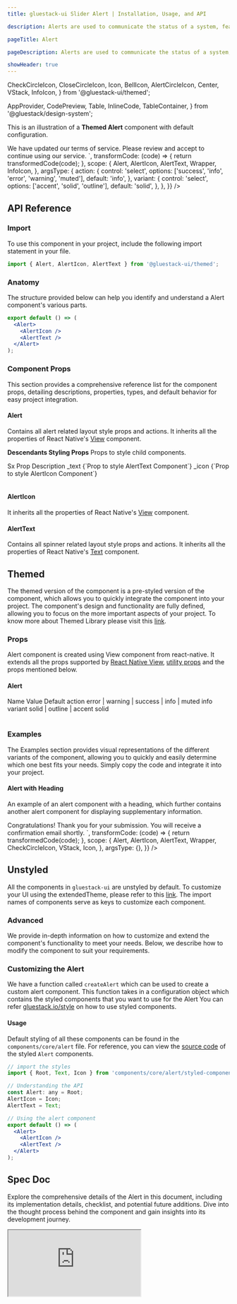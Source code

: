 ```yaml
---
title: gluestack-ui Slider Alert | Installation, Usage, and API

description: Alerts are used to communicate the status of a system, feature, or page. They indicate a specific state that may require attention from the user.

pageTitle: Alert

pageDescription: Alerts are used to communicate the status of a system, feature, or page. They indicate a specific state that may require attention from the user.

showHeader: true
---
```



<Meta title="common/components/Alert" />

  CheckCircleIcon,
  CloseCircleIcon,
  Icon,
  BellIcon,
  AlertCircleIcon,
  Center,
  VStack,
  InfoIcon,
} from '@gluestack-ui/themed';

  AppProvider,
  CodePreview,
  Table,
  InlineCode,
  TableContainer,
} from '@gluestack/design-system';


This is an illustration of a **Themed Alert** component with default configuration.

<Wrapper>
  <CodePreview
    _rendererWrapper={{ px: '$2.5' }}
    showComponentRenderer={true}
    showArgsController={true}
    metaData={{
      code: `
        <Alert mx='$2.5'  {...props}>
          <AlertIcon as={InfoIcon} mr="$3"  />
          <AlertText>
            We have updated our terms of service. Please review and accept to continue using our service.
          </AlertText>
        </Alert>
      `,
      transformCode: (code) => {
        return transformedCode(code);
      },
      scope: {
        Alert,
        AlertIcon,
        AlertText,
        Wrapper,
        InfoIcon,
      },
      argsType: {
        action: {
          control: 'select',
          options: ['success', 'info', 'error', 'warning', 'muted'],
          default: 'info',
        },
        variant: {
          control: 'select',
          options: ['accent', 'solid', 'outline'],
          default: 'solid',
        },
      },
    }}
  />
</Wrapper>

<br />

## API Reference

### Import

To use this component in your project, include the following import statement in your file.

```jsx
import { Alert, AlertIcon, AlertText } from '@gluestack-ui/themed';
```

### Anatomy

The structure provided below can help you identify and understand a Alert component's various parts.

```jsx
export default () => (
  <Alert>
    <AlertIcon />
    <AlertText />
  </Alert>
);
```

### Component Props

This section provides a comprehensive reference list for the component props, detailing descriptions, properties, types, and default behavior for easy project integration.

#### Alert

Contains all alert related layout style props and actions. It inherits all the properties of React Native's [View](https://reactnative.dev/docs/pressable) component.

**Descendants Styling Props**
Props to style child components.

<Wrapper>
  <TableContainer>
    <Table>
      <Table.THead>
        <Table.TR>
          <Table.TH>
            <Table.TText>Sx Prop</Table.TText>
          </Table.TH>
          <Table.TH>
            <Table.TText>Description</Table.TText>
          </Table.TH>
        </Table.TR>
      </Table.THead>
      <Table.TBody>
        <Table.TR>
          <Table.TD>
            <Table.TText>
              <InlineCode>_text</InlineCode>
            </Table.TText>
          </Table.TD>
          <Table.TD>
            <Table.TText>{`Prop to style AlertText Component`}</Table.TText>
          </Table.TD>
        </Table.TR>
        <Table.TR>
          <Table.TD>
            <Table.TText>
              <InlineCode>_icon</InlineCode>
            </Table.TText>
          </Table.TD>
          <Table.TD>
            <Table.TText>{`Prop to style AlertIcon Component`}</Table.TText>
          </Table.TD>
        </Table.TR>
      </Table.TBody>
    </Table>
  </TableContainer>
</Wrapper>

#### AlertIcon

It inherits all the properties of React Native's [View](https://reactnative.dev/docs/view) component.

#### AlertText

Contains all spinner related layout style props and actions. It inherits all the properties of React Native's [Text](https://reactnative.dev/docs/text) component.

## Themed

The themed version of the component is a pre-styled version of the component, which allows you to quickly integrate the component into your project. The component's design and functionality are fully defined, allowing you to focus on the more important aspects of your project. To know more about Themed Library please visit this [link](https://gluestack.io/ui/docs/core-concepts/themed-library).

### Props

Alert component is created using View component from react-native. It extends all the props supported by [React Native View](https://reactnative.dev/docs/view#props), [utility props](/ui/docs/styling/utility-and-sx-props) and the props mentioned below.

#### Alert

<Wrapper>
  <TableContainer>
    <Table>
      <Table.THead>
        <Table.TR>
          <Table.TH>
            <Table.TText>Name</Table.TText>
          </Table.TH>
          <Table.TH>
            <Table.TText>Value</Table.TText>
          </Table.TH>
          <Table.TH>
            <Table.TText>Default</Table.TText>
          </Table.TH>
        </Table.TR>
      </Table.THead>
      <Table.TBody>
        <Table.TR>
          <Table.TD>
            <Table.TText>
              <InlineCode>action</InlineCode>
            </Table.TText>
          </Table.TD>
          <Table.TD>
            <Table.TText>error | warning | success | info | muted</Table.TText>
          </Table.TD>
          <Table.TD>
            <Table.TText>info</Table.TText>
          </Table.TD>
        </Table.TR>
        <Table.TR>
          <Table.TD>
            <Table.TText>
              <InlineCode>variant</InlineCode>
            </Table.TText>
          </Table.TD>
          <Table.TD>
            <Table.TText>solid | outline | accent</Table.TText>
          </Table.TD>
          <Table.TD>
            <Table.TText>solid</Table.TText>
          </Table.TD>
        </Table.TR>
      </Table.TBody>
    </Table>
  </TableContainer>
</Wrapper>

### Examples

The Examples section provides visual representations of the different variants of the component, allowing you to quickly and easily determine which one best fits your needs. Simply copy the code and integrate it into your project.

#### Alert with Heading

An example of an alert component with a heading, which further contains another alert component for displaying supplementary information.

<Wrapper>
  <CodePreview
    showComponentRenderer={true}
    showArgsController={false}
    metaData={{
      code: `
        <Alert action='success'>
          <AlertIcon as={CheckCircleIcon} size="xl"  mr="$3" />
          <VStack space='xs'>
            <AlertText fontWeight ='$bold'>
              Congratulations!
            </AlertText >
            <AlertText >
              Thank you for your submission. You will receive a confirmation email shortly.
            </AlertText>
          </VStack>
        </Alert>
      `,
      transformCode: (code) => {
        return transformedCode(code);
      },
      scope: {
        Alert,
        AlertIcon,
        AlertText,
        Wrapper,
        CheckCircleIcon,
        VStack,
        Icon,
      },
      argsType: {},
    }}
/>

</Wrapper>

## Unstyled

All the components in `gluestack-ui` are unstyled by default. To customize your UI using the extendedTheme, please refer to this [link](https://gluestack.io/ui/docs/theme-configuration/customizing-theme). The import names of components serve as keys to customize each component.

### Advanced

We provide in-depth information on how to customize and extend the component's functionality to meet your needs. Below, we describe how to modify the component to suit your requirements.

### Customizing the Alert

We have a function called `createAlert` which can be used to create a custom alert component. This function takes in a configuration object which contains the styled components that you want to use for the Alert You can refer [gluestack.io/style](/style/docs/getting-started/styled) on how to use styled components.

#### Usage

Default styling of all these components can be found in the `components/core/alert` file. For reference, you can view the [source code](https://github.com/gluestack/gluestack-ui/blob/main/packages/themed/src/components/Alert) of the styled `Alert` components.

```jsx
// import the styles
import { Root, Text, Icon } from 'components/core/alert/styled-components';

// Understanding the API
const Alert: any = Root;
AlertIcon = Icon;
AlertText = Text;

// Using the alert component
export default () => (
  <Alert>
    <AlertIcon />
    <AlertText />
  </Alert>
);
```

## Spec Doc

Explore the comprehensive details of the Alert in this document, including its implementation details, checklist, and potential future additions. Dive into the thought process behind the component and gain insights into its development journey.

<iframe
  style={{
    borderRadius: '8px',
    border: ' 1px solid rgba(0, 0, 0, 0.1)',
    aspectRatio: 736 / 585,
  }}
  src="https://www.figma.com/embed?embed_host=share&url=https%3A%2F%2Fwww.figma.com%2Fproto%2FNcXOxqKbdnGsLQNex3H76u%2F%25C2%25A0%25F0%259F%2593%259Agluestack-UI-handbook%3Ftype%3Ddesign%26node-id%3D6300-43142%26t%3DZPsVa5mi34R2dR7W-1%26scaling%3Dscale-down%26page-id%3D6300%253A41240%26starting-point-node-id%3D6300%253A43142%26mode%3Ddesign"
  allowFullScreen
/>
